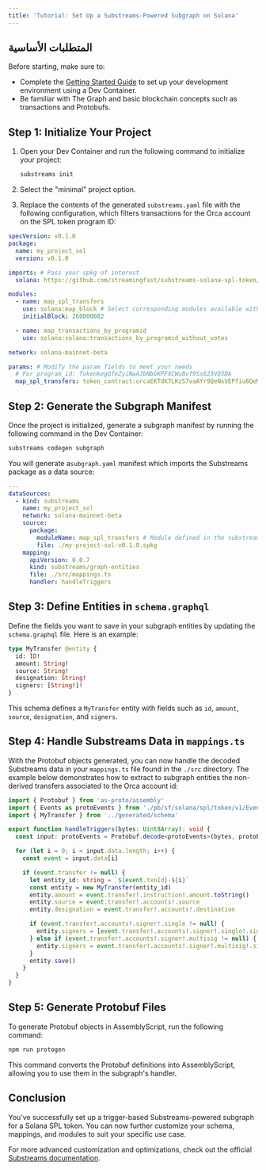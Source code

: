 ```yaml
---
title: 'Tutorial: Set Up a Substreams-Powered Subgraph on Solana'
---
```


## المتطلبات الأساسية

Before starting, make sure to:

- Complete the [Getting Started Guide](https://github.com/streamingfast/substreams-starter) to set up your development environment using a Dev Container.
- Be familiar with The Graph and basic blockchain concepts such as transactions and Protobufs.

## Step 1: Initialize Your Project

<VideoEmbed youtube="RmKi-Nq9E_A" />

1. Open your Dev Container and run the following command to initialize your project:

   ```bash
   substreams init
   ```

2. Select the "minimal" project option.

3. Replace the contents of the generated `substreams.yaml` file with the following configuration, which filters transactions for the Orca account on the SPL token program ID:

```yaml
specVersion: v0.1.0
package:
  name: my_project_sol
  version: v0.1.0

imports: # Pass your spkg of interest
  solana: https://github.com/streamingfast/substreams-solana-spl-token/raw/master/tokens/solana-spl-token-v0.1.0.spkg

modules:
  - name: map_spl_transfers
    use: solana:map_block # Select corresponding modules available within your spkg
    initialBlock: 260000082

  - name: map_transactions_by_programid
    use: solana:solana:transactions_by_programid_without_votes

network: solana-mainnet-beta

params: # Modify the param fields to meet your needs
  # For program_id: TokenkegQfeZyiNwAJbNbGKPFXCWuBvf9Ss623VQ5DA
  map_spl_transfers: token_contract:orcaEKTdK7LKz57vaAYr9QeNsVEPfiu6QeMU1kektZE
```

## Step 2: Generate the Subgraph Manifest

Once the project is initialized, generate a subgraph manifest by running the following command in the Dev Container:

```bash
substreams codegen subgraph
```

You will generate a`subgraph.yaml` manifest which imports the Substreams package as a data source:

```yaml
---
dataSources:
  - kind: substreams
    name: my_project_sol
    network: solana-mainnet-beta
    source:
      package:
        moduleName: map_spl_transfers # Module defined in the substreams.yaml
        file: ./my-project-sol-v0.1.0.spkg
    mapping:
      apiVersion: 0.0.7
      kind: substreams/graph-entities
      file: ./src/mappings.ts
      handler: handleTriggers
```

## Step 3: Define Entities in `schema.graphql`

Define the fields you want to save in your subgraph entities by updating the `schema.graphql` file. Here is an example:

```graphql
type MyTransfer @entity {
  id: ID!
  amount: String!
  source: String!
  designation: String!
  signers: [String!]!
}
```

This schema defines a `MyTransfer` entity with fields such as `id`, `amount`, `source`, `designation`, and `signers`.

## Step 4: Handle Substreams Data in `mappings.ts`

With the Protobuf objects generated, you can now handle the decoded Substreams data in your `mappings.ts` file found in the `./src` directory. The example below demonstrates how to extract to subgraph entities the non-derived transfers associated to the Orca account id:

```ts
import { Protobuf } from 'as-proto/assembly'
import { Events as protoEvents } from './pb/sf/solana/spl/token/v1/Events'
import { MyTransfer } from '../generated/schema'

export function handleTriggers(bytes: Uint8Array): void {
  const input: protoEvents = Protobuf.decode<protoEvents>(bytes, protoEvents.decode)

  for (let i = 0; i < input.data.length; i++) {
    const event = input.data[i]

    if (event.transfer != null) {
      let entity_id: string = `${event.txnId}-${i}`
      const entity = new MyTransfer(entity_id)
      entity.amount = event.transfer!.instruction!.amount.toString()
      entity.source = event.transfer!.accounts!.source
      entity.designation = event.transfer!.accounts!.destination

      if (event.transfer!.accounts!.signer!.single != null) {
        entity.signers = [event.transfer!.accounts!.signer!.single!.signer]
      } else if (event.transfer!.accounts!.signer!.multisig != null) {
        entity.signers = event.transfer!.accounts!.signer!.multisig!.signers
      }
      entity.save()
    }
  }
}
```

## Step 5: Generate Protobuf Files

To generate Protobuf objects in AssemblyScript, run the following command:

```bash
npm run protogen
```

This command converts the Protobuf definitions into AssemblyScript, allowing you to use them in the subgraph's handler.

## Conclusion

You’ve successfully set up a trigger-based Substreams-powered subgraph for a Solana SPL token. You can now further customize your schema, mappings, and modules to suit your specific use case.

For more advanced customization and optimizations, check out the official [Substreams documentation](https://substreams.streamingfast.io/tutorials/solana).
